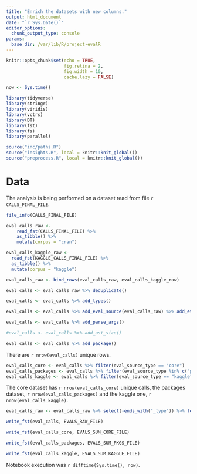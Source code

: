 ```yaml
---
title: "Enrich the datasets with new columns."
output: html_document
date: "`r Sys.Date()`"
editor_options: 
  chunk_output_type: console
params:
  base_dir: /var/lib/R/project-evalR
---
```


```r
knitr::opts_chunk$set(echo = TRUE,
                      fig.retina = 2,
                      fig.width = 10,
                      cache.lazy = FALSE)

now <- Sys.time() 

library(tidyverse)
library(stringr)
library(viridis)
library(vctrs)
library(DT)
library(fst)
library(fs)
library(parallel)

source("inc/paths.R")
source("insights.R", local = knitr::knit_global())
source("preprocess.R", local = knitr::knit_global())
```

# Data

The analysis is being performed on a dataset read from file `r CALLS_FINAL_FILE`.

```r
file_info(CALLS_FINAL_FILE)
```


```r
eval_calls_raw <-
    read_fst(CALLS_FINAL_FILE) %>%
    as_tibble() %>%
    mutate(corpus = "cran")

eval_calls_kaggle_raw <- 
  read_fst(KAGGLE_CALLS_FINAL_FILE) %>%
  as_tibble() %>% 
  mutate(corpus = "kaggle")

eval_calls_raw <- bind_rows(eval_calls_raw, eval_calls_kaggle_raw)
```

```r
eval_calls <- eval_calls_raw %>% deduplicate()
```

```r
eval_calls <- eval_calls %>% add_types()
```

```r
eval_calls <- eval_calls %>% add_eval_source(eval_calls_raw) %>% add_eval_source_type()
```



```r
eval_calls <- eval_calls %>% add_parse_args()
```

```r
#eval_calls <- eval_calls %>% add_ast_size()
```

```r
eval_calls <- eval_calls %>% add_package()
```


There are `r nrow(eval_calls)` unique rows.

```r
eval_calls_core <- eval_calls %>% filter(eval_source_type == "core")
eval_calls_packages <- eval_calls %>% filter(eval_source_type %in% c("package", "<undefined>") )
eval_calls_kaggle <- eval_calls %>% filter(eval_source_type == "kaggle")
```

The core dataset has `r nrow(eval_calls_core)` unique calls, the packages dataset, `r nrow(eval_calls_packages)` and the kaggle one, `r nrow(eval_calls_kaggle)`.

```r
eval_calls_raw <- eval_calls_raw %>% select(-ends_with("_type")) %>% left_join(eval_calls)
```


```r
write_fst(eval_calls, EVALS_RAW_FILE)

write_fst(eval_calls_core, EVALS_SUM_CORE_FILE)

write_fst(eval_calls_packages, EVALS_SUM_PKGS_FILE)

write_fst(eval_calls_kaggle, EVALS_SUM_KAGGLE_FILE)
```


Notebook execution was `r difftime(Sys.time(), now)`.
